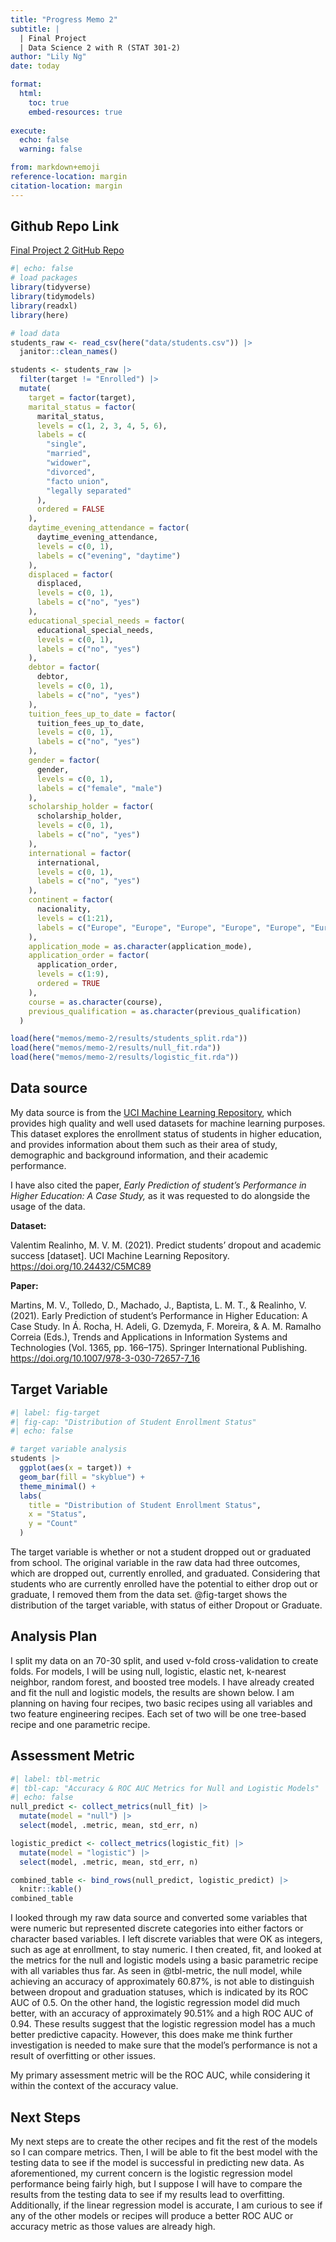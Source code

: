 ```yaml
---
title: "Progress Memo 2"
subtitle: |
  | Final Project 
  | Data Science 2 with R (STAT 301-2)
author: "Lily Ng"
date: today

format:
  html:
    toc: true
    embed-resources: true
    
execute:
  echo: false
  warning: false

from: markdown+emoji 
reference-location: margin
citation-location: margin
---
```


::: {.callout-tip icon="false"}
## Github Repo Link

[Final Project 2 GitHub Repo](https://github.com/stat301-2-2024-winter/final-project-2-lilyng3.git)
:::

```r
#| echo: false
# load packages
library(tidyverse)
library(tidymodels)
library(readxl)
library(here)

# load data
students_raw <- read_csv(here("data/students.csv")) |> 
  janitor::clean_names()

students <- students_raw |>
  filter(target != "Enrolled") |> 
  mutate(
    target = factor(target),
    marital_status = factor(
      marital_status,
      levels = c(1, 2, 3, 4, 5, 6),
      labels = c(
        "single",
        "married",
        "widower",
        "divorced",
        "facto union",
        "legally separated"
      ),
      ordered = FALSE
    ),
    daytime_evening_attendance = factor(
      daytime_evening_attendance,
      levels = c(0, 1),
      labels = c("evening", "daytime")
    ),
    displaced = factor(
      displaced,
      levels = c(0, 1),
      labels = c("no", "yes")
    ),
    educational_special_needs = factor(
      educational_special_needs,
      levels = c(0, 1),
      labels = c("no", "yes")
    ),
    debtor = factor(
      debtor,
      levels = c(0, 1),
      labels = c("no", "yes")
    ),
    tuition_fees_up_to_date = factor(
      tuition_fees_up_to_date,
      levels = c(0, 1),
      labels = c("no", "yes")
    ),
    gender = factor(
      gender,
      levels = c(0, 1),
      labels = c("female", "male")
    ),
    scholarship_holder = factor(
      scholarship_holder,
      levels = c(0, 1),
      labels = c("no", "yes")
    ),
    international = factor(
      international,
      levels = c(0, 1),
      labels = c("no", "yes")
    ),
    continent = factor(
      nacionality,
      levels = c(1:21),
      labels = c("Europe", "Europe", "Europe", "Europe", "Europe", "Europe", "Europe", "Africa", "Europe", "Africa", "Africa", "Africa", "Europe", "South America", "Europe", "Europe", "North America", "Europe", "Europe", "North America", "South America")
    ),
    application_mode = as.character(application_mode),
    application_order = factor(
      application_order,
      levels = c(1:9),
      ordered = TRUE
    ),
    course = as.character(course),
    previous_qualification = as.character(previous_qualification)
  )

load(here("memos/memo-2/results/students_split.rda"))
load(here("memos/memo-2/results/null_fit.rda"))
load(here("memos/memo-2/results/logistic_fit.rda"))
```

## Data source

My data source is from the [UCI Machine Learning Repository](https://archive.ics.uci.edu/dataset/697/predict+students+dropout+and+academic+success), which provides high quality and well used datasets for machine learning purposes. This dataset explores the enrollment status of students in higher education, and provides information about them such as their area of study, demographic and background information, and their academic performance.

I have also cited the paper, *Early Prediction of student’s Performance in Higher Education: A Case Study,* as it was requested to do alongside the usage of the data.

**Dataset:**

Valentim Realinho, M. V. M. (2021). Predict students’ dropout and academic success \[dataset\]. UCI Machine Learning Repository. <https://doi.org/10.24432/C5MC89> 

**Paper:**

Martins, M. V., Tolledo, D., Machado, J., Baptista, L. M. T., & Realinho, V. (2021). Early Prediction of student’s Performance in Higher Education: A Case Study. In Á. Rocha, H. Adeli, G. Dzemyda, F. Moreira, & A. M. Ramalho Correia (Eds.), Trends and Applications in Information Systems and Technologies (Vol. 1365, pp. 166–175). Springer International Publishing. <https://doi.org/10.1007/978-3-030-72657-7_16>

## Target Variable

```r
#| label: fig-target
#| fig-cap: "Distribution of Student Enrollment Status"
#| echo: false

# target variable analysis
students |> 
  ggplot(aes(x = target)) +
  geom_bar(fill = "skyblue") +
  theme_minimal() +
  labs(
    title = "Distribution of Student Enrollment Status",
    x = "Status",
    y = "Count"
  )
```

The target variable is whether or not a student dropped out or graduated from school. The original variable in the raw data had three outcomes, which are dropped out, currently enrolled, and graduated. Considering that students who are currently enrolled have the potential to either drop out or graduate, I removed them from the data set. @fig-target shows the distribution of the target variable, with status of either Dropout or Graduate.

## Analysis Plan

I split my data on an 70-30 split, and used v-fold cross-validation to create folds. For models, I will be using null, logistic, elastic net, k-nearest neighbor, random forest, and boosted tree models. I have already created and fit the null and logistic models, the results are shown below. I am planning on having four recipes, two basic recipes using all variables and two feature engineering recipes. Each set of two will be one tree-based recipe and one parametric recipe.

## Assessment Metric

```r
#| label: tbl-metric
#| tbl-cap: "Accuracy & ROC AUC Metrics for Null and Logistic Models"
#| echo: false
null_predict <- collect_metrics(null_fit) |> 
  mutate(model = "null") |> 
  select(model, .metric, mean, std_err, n)

logistic_predict <- collect_metrics(logistic_fit) |> 
  mutate(model = "logistic") |> 
  select(model, .metric, mean, std_err, n)

combined_table <- bind_rows(null_predict, logistic_predict) |> 
  knitr::kable()
combined_table
```

I looked through my raw data source and converted some variables that were numeric but represented discrete categories into either factors or character based variables. I left discrete variables that were OK as integers, such as age at enrollment, to stay numeric. I then created, fit, and looked at the metrics for the null and logistic models using a basic parametric recipe with all variables thus far. As seen in @tbl-metric, the null model, while achieving an accuracy of approximately 60.87%, is not able to distinguish between dropout and graduation statuses, which is indicated by its ROC AUC of 0.5. On the other hand, the logistic regression model did much better, with an accuracy of approximately 90.51% and a high ROC AUC of 0.94. These results suggest that the logistic regression model has a much better predictive capacity. However, this does make me think further investigation is needed to make sure that the model's performance is not a result of overfitting or other issues.

My primary assessment metric will be the ROC AUC, while considering it within the context of the accuracy value. 

## Next Steps

My next steps are to create the other recipes and fit the rest of the models so I can compare metrics. Then, I will be able to fit the best model with the testing data to see if the model is successful in predicting new data. As aforementioned, my current concern is the logistic regression model performance being fairly high, but I suppose I will have to compare the results from the testing data to see if my results lead to overfitting. Additionally, if the linear regression model is accurate, I am curious to see if any of the other models or recipes will produce a better ROC AUC or accuracy metric as those values are already high.
